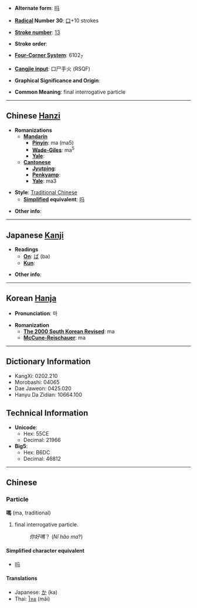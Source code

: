 * '''Alternate form''': [[吗]]

* '''[[Wiktionary:Chinese radical index| Radical]] Number 30''': [[Wiktionary:Chinese radical index 口|口]]+10 strokes

* '''[[Wiktionary:Chinese total strokes index|Stroke number]]''': [[Wiktionary:Chinese total strokes index 13|13]]

* '''Stroke order''': 

* '''[[Wiktionary:Chinese four corner index|Four-Corner System]]''': 6102<sub>7</sub>

* '''[[Wiktionary:Chinese Cangjie index|Cangjie input]]''': 口尸手火 (RSQF)

* '''Graphical Significance and Origin''': 

* '''Common Meaning''': final interrogative particle

----

== Chinese [[Hanzi]] ==

* '''Romanizations'''
** '''[[Mandarin]]'''
*** '''[[Pinyin]]''': ma (ma5)
*** '''[[Wade-Giles]]''': ma<sup>5</sup>
*** '''[[Yale]]''': 
** '''[[Cantonese]]'''
*** '''[[Jyutping]]''':
*** '''[[Penkyamp]]''': 
*** '''[[Yale]]''': ma3

* '''Style''': [[Traditional Chinese]] 
** '''[[Simplified Chinese|Simplified]] equivalent''': [[吗]]

* '''Other info''': 

----

== Japanese [[Kanji]] ==

* '''Readings'''
** '''[[On]]''': [[ば]] (ba)
** '''[[Kun]]''': 

* '''Other info''':  

----

== Korean [[Hanja]] ==

* '''Pronunciation''': 마

* '''Romanization'''
** '''[[The 2000 South Korean Revised Romanization|The 2000 South Korean Revised]]''': ma
** '''[[McCune-Reischauer]]''': ma

----

== Dictionary Information ==

* KangXi: 0202.210
* Morobashi: 04065
* Dae Jaweon: 0425.020
* Hanyu Da Zidian: 10664.100

== Technical Information ==

* '''Unicode''':
** Hex: 55CE
** Decimal: 21966
* '''Big5''':
** Hex: B6DC
** Decimal: 46812

----

==Chinese==
===Particle===
'''嗎''' (ma, traditional)

# final interrogative particle.
#:''你好嗎''？ (''Nǐ hǎo ma''?)

====Simplified character equivalent====
*[[吗]]

====Translations====
*Japanese: [[か]] (ka)
*Thai: [[ไหม]] (mãi)